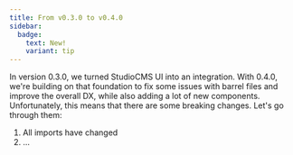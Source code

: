 ```yaml
---
title: From v0.3.0 to v0.4.0
sidebar:
  badge:
    text: New!
    variant: tip
---
```


In version 0.3.0, we turned StudioCMS UI into an integration. With 0.4.0, we're building on that
foundation to fix some issues with barrel files and improve the overall DX, while also adding a
lot of new components. Unfortunately, this means that there are some breaking changes. Let's go
through them:

1. All imports have changed
2. ...
